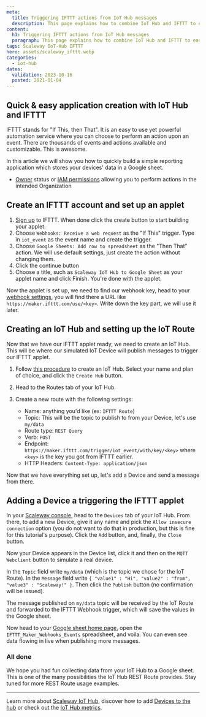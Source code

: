 ```yaml
---
meta:
  title: Triggering IFTTT actions from IoT Hub messages
  description: This page explains how to combine IoT Hub and IFTTT to easily make powerful applications.
content:
  h1: Triggering IFTTT actions from IoT Hub messages
  paragraph: This page explains how to combine IoT Hub and IFTTT to easily make powerful applications.
tags: Scaleway IoT-Hub IFTTT
hero: assets/scaleway_ifttt.webp
categories:
  - iot-hub
dates:
  validation: 2023-10-16
  posted: 2021-01-04
---
```


## Quick & easy application creation with IoT Hub and IFTTT

IFTTT stands for "If This, then That". It is an easy to use yet powerful automation service where you can choose to perform an action upon an event. There are thousands of events and actions available and customizable. This is awesome.

In this article we will show you how to quickly build a simple reporting application which stores your devices' data in a Google sheet.

<Macro id="requirements" />

- [Owner](/identity-and-access-management/iam/concepts/#owner) status or [IAM permissions](/identity-and-access-management/iam/concepts/#permission) allowing you to perform actions in the intended Organization
 
## Create an IFTTT account and set up an applet

1. [Sign up](https://ifttt.com/) to IFTTT. When done click the create button to start building your applet.
2. Choose `Webhooks: Receive a web request` as the "If This" trigger. Type in `iot_event` as the event name and create the trigger.
3. Choose `Google Sheets: Add row to spreadsheet` as the "Then That" action. We will use default settings, just create the action without changing them.
4. Click the continue button
    <Lightbox src="scaleway-iothub_ifttt_howto_applet_continue.webp" alt="" />
5. Choose a title, such as `Scaleway IoT Hub to Google Sheet` as your applet name and click Finish. You're done with the applet.
    <Lightbox src="scaleway-iothub_ifttt_howto_applet_done.webp" alt="" />

Now the applet is set up, we need to find our webhook key, head to your [webhook settings](https://ifttt.com/maker_webhooks/settings), you will find there a URL like `https://maker.ifttt.com/use/<key>`. Write down the key part, we will use it later.

## Creating an IoT Hub and setting up the IoT Route

Now that we have our IFTTT applet ready, we need to create an IoT Hub. This will be where our simulated IoT Device will publish messages to trigger our IFTTT applet.

1. Follow [this procedure](/managed-services/iot-hub/how-to/create-hub) to create an IoT Hub. Select your name and plan of choice, and click the `Create Hub` button.
2. Head to the Routes tab of your IoT Hub.
3. Create a new route with the following settings:
    - Name: anything you'd like (ex: `IFTTT Route`)
    - Topic: This will be the topic to publish to from your Device, let's use `my/data`
    - Route type: `REST Query`
    - Verb: `POST`
    - Endpoint: `https://maker.ifttt.com/trigger/iot_event/with/key/<key>` where `<key>` is the key you got from IFTTT earlier.
    - HTTP Headers: `Content-Type: application/json`

    <Lightbox src="scaleway-iothub_ifttt_howto_route.webp" alt="" />

Now that we have everything set up, let's add a Device and send a message from there.

## Adding a Device a triggering the IFTTT applet

In your [Scaleway console](https://console.scaleway.com), head to the `Devices` tab of your IoT Hub. From there, to add a new Device, give it any name and pick the `Allow insecure connection` option (you do not want to do that in production, but this is fine for this tutorial's purpose). Click the `Add` button, and, finally, the `Close` button.

Now your Device appears in the Device list, click it and then on the `MQTT Webclient` button to simulate a real device.

In the `Topic` field write `my/data` (which is the topic we chose for the IoT Route). In the `Message` field write `{ "value1" : "Hi", "value2" : "from", "value3" : "Scaleway!" }`. Then click the `Publish` button (no confirmation will be issued).

<Lightbox src="scaleway-iothub_ifttt_howto_webclient.webp" alt="" />

The message published on `my/data` topic will be received by the IoT Route and forwarded to the IFTTT Webhook trigger, which will save the values in the Google sheet.

Now head to your [Google sheet home page](https://docs.google.com/spreadsheets/), open the `IFTTT_Maker_Webhooks_Events` spreadsheet, and voila. You can even see data flowing in live when publishing more messages.

<Lightbox src="scaleway-iothub_ifttt_howto_googlesheet.webp" alt="" />

### All done

We hope you had fun collecting data from your IoT Hub to a Google sheet. This is one of the many possibilities the IoT Hub REST Route provides. Stay tuned for more REST Route usage examples.

---

Learn more about [Scaleway IoT Hub](/managed-services/iot-hub/concepts), discover how to add [Devices to the hub](/managed-services/iot-hub/how-to/add-device) or check out the [IoT Hub metrics](/managed-services/iot-hub/how-to/view-metrics).
